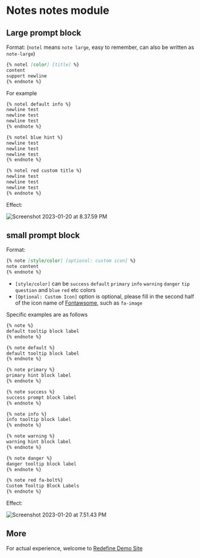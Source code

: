 # Notes notes module



## Large prompt block

Format: (`notel` means `note large`, easy to remember, can also be written as `note-large`)

```markdown
{% notel [color] [title] %}
content
support newline
{% endnote %}
```

For example

```markdown
{% notel default info %}
newline test
newline test
newline test
{% endnote %}

{% notel blue hint %}
newline test
newline test
newline test
{% endnote %}

{% notel red custom title %}
newline test
newline test
newline test
{% endnote %}
```

Effect:

![Screenshot 2023-01-20 at 8.37.59 PM](https://evan.beee.top/img/2023/01/20/c1395f65bfa84fe07886245c92d18f49.png)



## small prompt block

Format:

```markdown
{% note [style/color] [optional: custom icon] %}
note content
{% endnote %}
```

- `[style/color]` can be `success` `default` `primary` `info` `warning` `danger` `tip` `question` and `blue` `red` etc colors
- `[Optional: Custom Icon]` option is optional, please fill in the second half of the icon name of [Fontawsome](https://fontawesome.com/search), such as `fa-image`

Specific examples are as follows

```html
{% note %}
default tooltip block label
{% endnote %}

{% note default %}
default tooltip block label
{% endnote %}

{% note primary %}
primary hint block label
{% endnote %}

{% note success %}
success prompt block label
{% endnote %}

{% note info %}
info tooltip block label
{% endnote %}

{% note warning %}
warning hint block label
{% endnote %}

{% note danger %}
danger tooltip block label
{% endnote %}

{% note red fa-bolt%}
Custom Tooltip Block Labels
{% endnote %}
```

Effect:



![Screenshot 2023-01-20 at 7.51.43 PM](https://evan.beee.top/img/2023/01/20/d97817b2d310e0f13852afa05cc222fd.png)

## More

For actual experience, welcome to [Redefine Demo Site](https://redefine.ohevan.com/2022/10/02/theme-demo/)